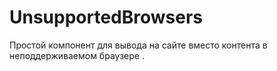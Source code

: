 

<Meta title="Standart / UnsupportedBrowsers" component={UnsupportedBrowsers} decorators={[centeredDecorator]} />

# UnsupportedBrowsers

<Story name="Knobs">
    <UnsupportedBrowsers />
</Story>

Простой компонент для вывода на сайте вместо контента в неподдерживаемом браузере .
